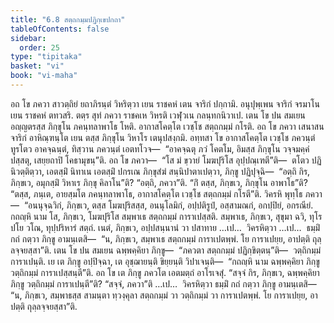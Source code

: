```yaml
---
title: "6.8 สตฺถกมฺมปฏิกฺเขปกถา"
tableOfContents: false
sidebar:
  order: 25
type: "tipitaka"
basket: "vi"
book: "vi-maha"
---
```



<DynamicBreadcrumb />

<Division number="279" book="vi-maha">

<Paragraph number="1264" book="vi-maha">
อถ โข ภควา สาวตฺถิยํ ยถาภิรนฺตํ วิหริตฺวา เยน ราชคหํ เตน จาริกํ ปกฺกามิ. อนุปุพฺเพน จาริกํ จรมาโน เยน ราชคหํ ตทวสริ. ตตฺร สุทํ ภควา ราชคเห วิหรติ เวฬุวเน กลนฺทกนิวาเป. เตน โข ปน สมเยน อญฺญตรสฺส ภิกฺขุโน ภคนฺทลาพาโธ โหติ. อากาสโคตฺโต เวชฺโช สตฺถกมฺมํ กโรติ. อถ โข ภควา เสนาสนจาริกํ อาหิณฺฑนฺโต เยน ตสฺส ภิกฺขุโน วิหาโร เตนุปสงฺกมิ. อทฺทสา โข อากาสโคตฺโต เวชฺโช ภควนฺตํ ทูรโตว อาคจฺฉนฺตํ, ทิสฺวาน ภควนฺตํ เอตทโวจ—  “อาคจฺฉตุ ภวํ โคตโม, อิมสฺส ภิกฺขุโน วจฺจมคฺคํ ปสฺสตุ, เสยฺยถาปิ โคธามุขนฺ”ติ. อถ โข ภควา—  “โส มํ ขฺวายํ โมฆปุริโส อุปฺปณฺเฑตี”ติ—  ตโตว ปฏินิวตฺติตฺวา, เอตสฺมิํ นิทาเน เอตสฺมิํ ปกรเณ ภิกฺขุสํฆํ สนฺนิปาตาเปตฺวา, ภิกฺขู ปฏิปุจฺฉิ—  “อตฺถิ กิร, ภิกฺขเว, อมุกสฺมิํ วิหาเร ภิกฺขุ คิลาโน”ติ? “อตฺถิ, ภควา”ติ. “กิํ ตสฺส, ภิกฺขเว, ภิกฺขุโน อาพาโธ”ติ? “ตสฺส, ภนฺเต, อายสฺมโต ภคนฺทลาพาโธ, อากาสโคตฺโต เวชฺโช สตฺถกมฺมํ กโรตี”ติ. วิครหิ พุทฺโธ ภควา—  “อนนุจฺฉวิกํ, ภิกฺขเว, ตสฺส โมฆปุริสสฺส, อนนุโลมิกํ, อปฺปติรูปํ, อสฺสามณกํ, อกปฺปิยํ, อกรณียํ. กถญฺหิ นาม โส, ภิกฺขเว, โมฆปุริโส สมฺพาเธ สตฺถกมฺมํ การาเปสฺสติ. สมฺพาเธ, ภิกฺขเว, สุขุมา ฉวิ, ทุโรปโย วโณ, ทุปฺปริหารํ สตฺถํ. เนตํ, ภิกฺขเว, อปฺปสนฺนานํ วา ปสาทาย …เป…  วิครหิตฺวา …เป…  ธมฺมิํ กถํ กตฺวา ภิกฺขู อามนฺเตสิ—  “น, ภิกฺขเว, สมฺพาเธ สตฺถกมฺมํ การาเปตพฺพํ. โย การาเปยฺย, อาปตฺติ ถุลฺลจฺจยสฺสา”ติ.
</Paragraph>

<Paragraph number="1265" book="vi-maha">
เตน โข ปน สมเยน ฉพฺพคฺคิยา ภิกฺขู—  “ภควตา สตฺถกมฺมํ ปฏิกฺขิตฺตนฺ”ติ—  วตฺถิกมฺมํ การาเปนฺติ. เย เต ภิกฺขู อปฺปิจฺฉา, เต อุชฺฌายนฺติ ขิยฺยนฺติ วิปาเจนฺติ—  “กถญฺหิ นาม ฉพฺพคฺคิยา ภิกฺขู วตฺถิกมฺมํ การาเปสฺสนฺตี”ติ. อถ โข เต ภิกฺขู ภควโต เอตมตฺถํ อาโรเจสุํ. “สจฺจํ กิร, ภิกฺขเว, ฉพฺพคฺคิยา ภิกฺขู วตฺถิกมฺมํ การาเปนฺตี”ติ? “สจฺจํ, ภควา”ติ …เป…  วิครหิตฺวา ธมฺมิํ กถํ กตฺวา ภิกฺขู อามนฺเตสิ—  “น, ภิกฺขเว, สมฺพาธสฺส สามนฺตา ทฺวงฺคุลา สตฺถกมฺมํ วา วตฺถิกมฺมํ วา การาเปตพฺพํ. โย การาเปยฺย, อาปตฺติ ถุลฺลจฺจยสฺสา”ติ.
</Paragraph>
</Division>